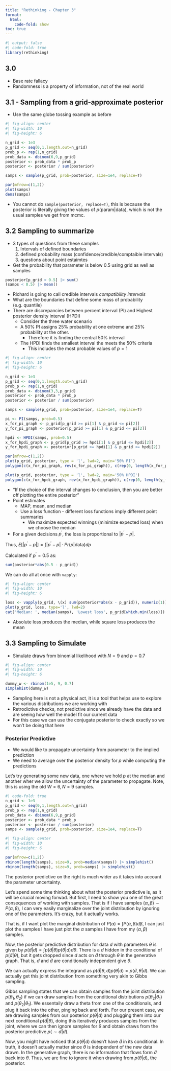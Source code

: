 ```yaml
---
title: "Rethinking - Chapter 3"
format: 
  html:
    code-fold: show
toc: true
---
```

```r
#| output: false
#| code-fold: true
library(rethinking)
```

## 3.0
- Base rate fallacy
- Randomness is a property of information, not of the real world

## 3.1 - Sampling from a grid-approximate posterior
- Use the same globe tossing example as before
```r
#| fig-align: center
#| fig-width: 10
#| fig-height: 6

n_grid <- 1e3
p_grid <- seq(0,1,length.out=n_grid)
prob_p <- rep(1,n_grid)
prob_data <- dbinom(6,9,p_grid)
posterior <- prob_data * prob_p
posterior <- posterior / sum(posterior)

samps <- sample(p_grid, prob=posterior, size=1e4, replace=T)

par(mfrow=c(1,2))
plot(samps)
dens(samps)
```
- You cannot do `sample(posterior, replace=T)`, this is because the posterior is literally giving the values of $p(\text{param}|\text{data})$, which is not the usual samples we get from mcmc.

## 3.2 Sampling to summarize
- 3 types of questions from these samples
  1. Intervals of defined boundaries
  2. defined probability mass (confidence/credible/comptaible intervals)
  3. questions about point estaimtes

- Get the probability that parameter is below 0.5 using grid as well as samples
```r
posterior[p_grid < 0.5] |> sum()
(samps < 0.5) |> mean()
```
- Richard is going to call credible intervals *compatibility intervals*
- What are the boundaries that define some mass of probability (e.g. quantile)
- There are discrepancies between percent interval (PI) and Highest posterior density interval (HPDI)
  - Consider the three water scenario
  - A 50% PI assigns 25% probability at one extreme and 25% probability at the other.
    - Therefore it is finding the central 50% interval
  - The HPDI finds the smallest interval the meets the 50% criteria
    - This includes the most probable values of $p=1$
  
  
```r
#| fig-align: center
#| fig-width: 10
#| fig-height: 6

n_grid <- 1e3
p_grid <- seq(0,1,length.out=n_grid)
prob_p <- rep(1,n_grid)
prob_data <- dbinom(3,3,p_grid)
posterior <- prob_data * prob_p
posterior <- posterior / sum(posterior)

samps <- sample(p_grid, prob=posterior, size=1e4, replace=T)

pi <- PI(samps, prob=0.5)
x_for_pi_graph <- p_grid[p_grid >= pi[1] & p_grid <= pi[2]]
y_for_pi_graph <- posterior[p_grid >= pi[1] & p_grid <= pi[2]]

hpdi <- HPDI(samps, prob=0.5)
x_for_hpdi_graph <- p_grid[p_grid >= hpdi[1] & p_grid <= hpdi[2]]
y_for_hpdi_graph <- posterior[p_grid >= hpdi[1] & p_grid <= hpdi[2]]

par(mfrow=c(1,2))
plot(p_grid, posterior, type = 'l', lwd=2, main='50% PI')
polygon(c(x_for_pi_graph, rev(x_for_pi_graph)), c(rep(0, length(x_for_pi_graph)), rev(y_for_pi_graph)), col='darkblue')

plot(p_grid, posterior, type = 'l', lwd=2, main='50% HPDI')
polygon(c(x_for_hpdi_graph, rev(x_for_hpdi_graph)), c(rep(0, length(y_for_hpdi_graph)), rev(y_for_hpdi_graph)), col='darkblue')
```

- "If the choice of the interval changes to conclusion, then you are better off plotting the entire posterior"
- Point estimates
  - MAP, mean, and median
  - Use a loss function - different loss functions imply different point summaries
    - We maximize expected winnings (minimize expected loss) when we choose the median
- For a given decisions $p^\prime$, the loss is proportional to $|p^\prime - p|$. 

Thus, $E[|p^\prime - p|] = \int |p^\prime - p| \cdot Pr(p|\text{data}) dp$

Calculated if $p^\prime=0.5$ as:
```r
sum(posterior*abs(0.5 - p_grid))
```

We can do all at once with `vapply`:
```r
#| fig-align: center
#| fig-width: 10
#| fig-height: 6

loss <- vapply(p_grid, \(x) sum(posterior*abs(x - p_grid)), numeric(1))
plot(p_grid, loss, type='l', lwd=2)
cat('Median: ', median(samps), 'Lowest loss', p_grid[which.min(loss)])
```
- Absolute loss produces the median, while square loss produces the mean

## 3.3 Sampling to Simulate
- Simulate draws from binomial likelihood with $N=9$ and $p=0.7$
```r
#| fig-align: center
#| fig-width: 10
#| fig-height: 6

dummy_w <- rbinom(1e5, 9, 0.7)
simplehist(dummy_w)
```
- Sampling here is not a physical act, it is a tool that helps use to explore the various distributions we are working with
- Retrodictive checks, not predictive since we already have the data and are seeing how well the model fit our current data
- For this case we can use the conjugate posterior to check exactly so we won't be doing that here

### Posterior Predictive
- We would like to propagate uncertainty from parameter to the implied prediction
- We need to average over the posterior density for $p$ while computing the predictions


Let's try generating some new data, one where we hold $p$ at the median and another wher we allow the uncertainty of the parameter to propagate. Note, this is using the old $W=6, N=9$ samples.

```r
#| code-fold: true
n_grid <- 1e3
p_grid <- seq(0,1,length.out=n_grid)
prob_p <- rep(1,n_grid)
prob_data <- dbinom(6,9,p_grid)
posterior <- prob_data * prob_p
posterior <- posterior / sum(posterior)
samps <- sample(p_grid, prob=posterior, size=1e4, replace=T)
```


```r
#| fig-align: center
#| fig-width: 10
#| fig-height: 6

par(mfrow=c(1,2))
rbinom(length(samps), size=9, prob=median(samps)) |> simplehist()
rbinom(length(samps), size=9, prob=samps) |> simplehist()
```
The posterior predictive on the right is much wider as it takes into account the parameter uncertainty.

Let's spend some time thinking about what the posterior predictive is, as it will be crucial moving forwad. But first, I need to show you one of the great consequences of working with samples. That is if I have samples $(\alpha, \beta) \sim P(\alpha, \beta)$, I can very easily marginalize over the joint distribution by ignoring one of the parameters. It's crazy, but it actually works. 

That is, if I want plot the marginal distribution of $P(\alpha) = \int P(\alpha, \beta) d\beta$, I can just plot the samples I have just plot the $\alpha$ samples I have from my $(\alpha, \beta)$ samples.

Now, the posterior predictive distribution for data $d$ with parameters $\theta$ is given by $p(\tilde{d}|d) = \int p(\tilde{d}|\theta) p(\theta|d) d\theta$. There is a $d$ hidden in the conditional of $p(\tilde{d}|\theta)$, but it gets dropped since $d$ acts on $\tilde{d}$ through $\theta$ in the generative graph. That is, $d$ and $\tilde{d}$ are conditionally independent give $\theta$. 

We can actually express the integrand as $p(\tilde{d}|\theta,d) p(\theta|d) = p(\tilde{d}, \theta|d)$. We can actually get this joint distribution from something very akin to Gibbs sampling.

Gibbs sampling states that we can obtain samples from the joint distribution $p(\theta_1, \theta_2)$ if we can draw samples from the conditional distributions $p(\theta_2 | \theta_1)$ and $p(\theta_2 | \theta_1)$. We essentaily draw a theta from one of the conditionals, and plug it back into the other, pinging back and forth. For our present case, we are drawing samples from our posterior $p(\theta |d)$ and plugging them into our next conditional $p(\tilde{d}|\theta)$, doing this iteratively produces samples from the joint, where we can then ignore samples for $\theta$ and obtain draws from the posterior predictive $p(\sim{d}|d)$. 

Now, you might have noticed that $p(\theta |d)$ doesn't have $\tilde{d}$ in its conditional. In truth, it doesn't actually matter since $\theta$ is independent of the new data drawn. In the generative graph, there is no information that flows form $\tilde{d}$ back into $\theta$. Thus, we are fine to ignore it when drawing from $p(\theta |d)$, the posterior.